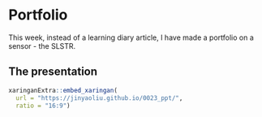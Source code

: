 # Portfolio

This week, instead of a learning diary article, I have made a portfolio on a sensor - the SLSTR.

## The presentation

```r
xaringanExtra::embed_xaringan(
  url = "https://jinyaoliu.github.io/0023_ppt/",
  ratio = "16:9")
```
